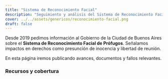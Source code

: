```yaml
---
title: "Sistema de Reconocimiento Facial"
description: "Seguimiento y análisis del Sistema de Reconocimiento Facial de Prófugos en la Ciudad de Buenos Aires."
cover: ../../assets/genericos/reconocimiento-facial.png
draft: false
---
```



Desde 2019 pedimos información al Gobierno de la Ciudad de Buenos Aires sobre el **Sistema de Reconocimiento Facial de Prófugos**. Señalamos impactos en derechos como presunción de inocencia y libertad de reunión.

En esta página iremos publicando avances, documentos y fallos relevantes.

### Recursos y cobertura

<div class="grid grid-cols-1 not-prose">
<MediaAppearance
	href="https://chequeado.com/el-explicador/porque-se-suspendio-el-sistema-de-reconocimiento-facial-de-la-ciudad-de-buenos-aires/"
	title="Por qué se suspendió el sistema de reconocimiento facial de la Ciudad de Buenos Aires"
	outlet="chequeado"
/>

<MediaAppearance
  href="https://www.vialibre.org.ar/comunicado-de-prensa-el-reconocimiento-facial-sigue-suspendido-en-buenos-aires/"
  title="El reconocimiento facial sigue suspendido en Buenos Aires"
  outlet="via-libre"
/>

<MediaAppearance
  href="https://www.cels.org.ar/web/2022/07/uso-ilegal-del-sistema-de-reconocimiento-facial-en-caba-a-pedido-del-gobierno-de-la-ciudad-el-tsj-saco-al-juez-de-la-causa/"
  title="Uso ilegal del sistema de reconocimiento facial en CABA: a pedido del Gobierno de la Ciudad, el TSJ sacó al juez de la causa"
  outlet="cels"
/>

<MediaAppearance
	href="https://www.cels.org.ar/web/2022/04/el-ministerio-de-seguridad-de-la-ciudad-busco-informacion-biometrica-de-7-millones-de-personas-de-manera-ilegal/"
	title="El Ministerio de Seguridad de la Ciudad buscó información biométrica de 7 millones de personas de manera ilegal"
	outlet="cels"
/>
</div>
